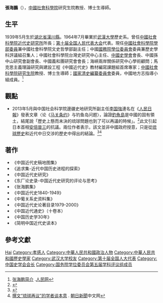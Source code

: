 {{Otheruses|other=名为張海鵬的其他人物|張海鵬}}
'''張海鵬'''（{{bd|1939年|5月||}}），[[中國社會科學院|中國社會科學院]]研究生院教授、博士生導師。

== 生平 ==
1939年5月生於[[湖北省_(中華民國)|湖北省]][[漢川縣|漢川縣]]。1964年7月畢業於[[武漢大學|武漢大學]]歷史系。曾任[[中国社会科学院近代史研究所|中國社會科學院近代史研究所]]所長；[[第十届全国人民代表大会|第十届全国人民代表大会]]代表。現任[[中国社会科学院学部委员|中國社會科學院學部委員]]兼中國社會科學院文史哲學部副主任；中國[[国务院学位委员会|國務院學位委員會]]委員兼歷史學科評議組召集人；中國社會科學院台灣史研究中心主任、[[中国史学会|中國史學會]]會長、中國孫中山研究會副會長、中國義和團研究會會長；海峽兩岸關係研究中心學術顧問；馬克思主義理論研究與建設工程《中國近代史》教材編寫課題組首席專家；[[中国社会科学院研究生院|中國社會科學院研究生院]]教授、博士生導師；[[国家清史编纂委员会|國家清史編纂委員會]]委員，中國地方志指導小組成員。<ref>[http://theory.people.com.cn/GB/40764/188086/188087/11444403.html 张海鹏简介] {{Wayback|url=http://theory.people.com.cn/GB/40764/188086/188087/11444403.html |date=20121201050046 }}.[[人民网|人民网]]</ref>

== 觀點 ==
* 2013年5月與中国社会科学院邊疆史地研究所副主任[[李国強|李国強]]連名在《[[人民日報|人民日報]]》發表文章〈论《[[马关条约|马关条约]]》与钓鱼岛问题〉，論證[[釣魚島|釣魚島]]是中國的固有領土，結尾說「歷史上懸而未決的琉球問題也到了可以再議的時候」。<ref>{{cite news|url=http://theory.people.com.cn/GB/n/2013/0508/c40531-21399831.html|title=论《马关条约》与钓鱼岛问题|work=《[[人民日報|人民日報]]》|date=2013年5月8日|access-date=2014年6月21日|archive-url=https://web.archive.org/web/20160304061745/http://theory.people.com.cn/GB/n/2013/0508/c40531-21399831.html|archive-date=2016年3月4日|dead-url=no}}</ref>此文引起日本首相[[安倍晉三|安倍晉三]]的抗議。兩位作者表示，該文並非中國政府授意，只是從[[琉球历史|琉球歷史]]和近代中日交涉的歷史中得出的結論。<ref>{{cite news | author=張海鵬 | url=http://opinion.huanqiu.com/opinion_world/2013-05/3941379.html | title=琉球再議，議什麼 | work=[[環球時報|環球時報]] | date=2013-05-17 | access-date=2014-06-21 | archive-url=https://web.archive.org/web/20130608065058/http://opinion.huanqiu.com/opinion_world/2013-05/3941379.html | archive-date=2013-06-08 | dead-url=no }}</ref><ref>[http://asahichinese.com/article/china_taiwan/AJ201305290031 撰文“琉球再议”的学者谈本意] {{webarchive|url=https://web.archive.org/web/20130819092621/http://asahichinese.com/article/china_taiwan/AJ201305290031 |date=2013-08-19 }}. [[朝日新聞|朝日新聞]]中文网</ref>

== 著作 ==
*《中国近代史稿地图集》
*《追求集-近代中国历史进程的探索》
*《中国近代史研究》
* 《东厂论史录-中国近代史研究的评论与思考》
*《张海鹏集》
*《中国近代史1840-1949》
*《中葡关系史资料集》
*《中国近代史论著目录1979-2000》
*《中国近代通史》（十卷本）
*《中国历史学30年》
*《简明中国近代史读本》

== 參考文獻 ==
{{reflist}}

{{中国社会科学院学部委员}}
{{国务院学位委员会第五届学科评议组/历史学}}
{{Navboxes
| title  = 张海鹏在[[中国史学会|中国史学会]]的职务
| list1  =
{{中国史学会第六届理事会}}
{{中国史学会第七届理事会}}
{{中国史学会第八届理事会}}
}}
{{Authority control}}
{{DEFAULTSORT:Zhang张}}
[[Category:张姓|Hai]]
[[Category:孝感人|Category:孝感人]]
[[Category:中華人民共和國政治人物|Category:中華人民共和國政治人物]]
[[Category:中華人民共和國歷史學家|Category:中華人民共和國歷史學家]]
[[Category:武汉大学校友|Category:武汉大学校友]]
[[Category:第十届全国人大代表|Category:第十届全国人大代表]]
[[Category:中国史学会会长|Category:中国史学会会长]]
[[Category:国务院学位委员会第五届学科评议组成员|Category:国务院学位委员会第五届学科评议组成员]]